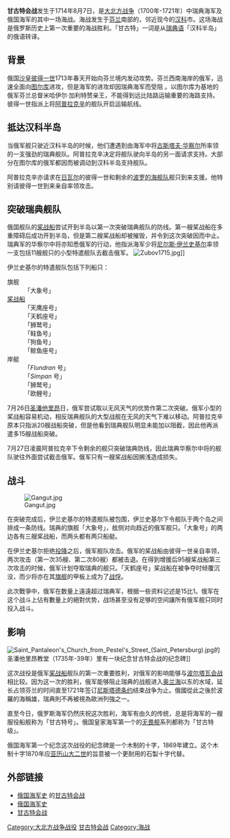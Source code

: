 {{Infobox Military Conflict
|conflict=甘古特会战
|image=[[File:Battle_of_Gangut-Bakua.jpg|300px]]
|caption=
|partof=[[大北方战争|大北方战争]]
|date=1714年8月7日 
|place=[[芬兰|芬兰]]南部{{le|汉科半岛|Hanko Peninsula}}
|result=俄军胜利
|combatant1={{flagicon|Sweden}} [[瑞典|瑞典]]
|combatant2={{flagicon|Russia}} [[俄罗斯帝国|俄罗斯帝国]]
|commander1=[[海军中将|海军中将]][[古斯塔夫·华察尔|古斯塔夫·华察尔]]<br />[[海军少将|海军少将]][[尼尔斯·伊兰史基尔|尼尔斯·伊兰史基尔]]
|commander2=[[海军上将|海军上将]][[费多尔·马特维耶夫·阿普拉克辛|费多尔·阿普拉克辛]]
|strength1=
|strength2=
|casualties1=官方数字： 9人阵亡、19人被俘<br>实质估计： 361人阵亡、561人被俘
|casualties2=125人阵亡<br>341人被俘
}}
{{Campaignbox 大北方戰爭}}

'''甘古特会战'''发生于1714年8月7日，是[[大北方战争|大北方战争]]（1700年-1721年）中瑞典海军及俄国海军的其中一场海战。海战发生于[[芬兰|芬兰]]南部的{{le|汉科半岛|Hanko Peninsula}}，邻近现今的[[汉科|汉科]]市。这场海战是俄罗斯历史上第一次重要的海战胜利。「甘古特」一词是从[[瑞典语|瑞典语]]「汉科半岛」的俄语转译。

== 背景 ==
俄国[[沙皇|沙皇]][[彼得一世|彼得一世]]1713年春天开始向芬兰境内发动攻势。芬兰西南海岸的俄军，迅速全面向[[图尔库|图尔库]]进攻，但是海军的进攻却因瑞典海军而受阻 。以图尔库为基地的俄军芬兰总督米哈伊尔·加利特赞亲王，不能得到远比陆路运输重要的海路支持。彼得一世指派上将[[费多尔·马特维耶夫·阿普拉克辛|阿普拉克辛]]的舰队开启运输航线。

== 抵达汉科半岛 ==
当俄军舰只驶近汉科半岛的时候，他们遭遇到由海军中将[[古斯塔夫·华察尔|古斯塔夫·华察尔]]所率领的一支强劲的瑞典舰队。阿普拉克辛决定将舰队驶向半岛的另一面请求支持。大部分在图尔库的俄军都因而被调动到汉科半岛支持舰队。

阿普拉克辛亦请求在[[塔林|日瓦尔]]的彼得一世和剩余的[[波罗的海舰队|波罗的海舰队]]舰只到来支援。他特别请彼得一世到来亲自率领攻击。

== 突破瑞典舰队 ==
俄国舰队的[[桨战船|桨战船]]尝试开到半岛以第一次突破瑞典舰队的防线。第一艘桨战船在多重障碍后成功开到半岛，但是第二艘桨战船却被摧毁，并令到这次突破因而中止。瑞典军的华察尔中将亦知悉俄军的行动，他指派海军少将[[尼尔斯·伊兰史基尔|尼尔斯·伊兰史基尔]]率领一支包括11艘舰只的小型特遣舰队去截击俄军。
[[File:Zubov1715.jpg|thumb]]]]

伊兰史基尔的特遣舰队包括下列船只：
;旗舰
:「大象号」
;[[桨战船|桨战船]]
:「天鹰座号」
:「天鹤座号」
:「狮鹫号」
:「鲑鱼号」
:「狗鱼号」
:「鲸鱼座号」
;岸艇
:「''Flundran'' 号」
:「''Simpan'' 号」
:「狮鹫号」
:「欧鲤号」

7月26日[[圣潘他里昂|圣潘他里昂]]日，俄军尝试取以无风天气的优势作第二次突破。俄军小型的桨战船容易机动，相反瑞典舰队的大型战舰在无风的天气下难以移动。阿普拉克辛原本只指派20艘战船突破，但是他看到瑞典舰队明显未能加以阻截，因此他再派遣多15艘战船突破。

7月27日凌晨阿普拉克辛下令剩余的舰只突破瑞典防线，因此瑞典华察尔中将的舰队驶往外面尝试截击俄军。俄军只有一艘桨战船因搁浅造成损失。

== 战斗 ==
[[File:Gangut.jpg|thumb]]

在突破完成后，伊兰史基尔的特遣舰队被包围，伊兰史基尔下令舰队于两个岛之间排成一条防线。瑞典的旗舰「大象号」，舷侧对向趋近的俄军舰只。「大象号」的两边各有三艘桨战船，而两头都有两只船艇。

在伊兰史基尔拒绝[[投降|投降]]之后，俄军舰队攻击。俄军的桨战船由彼得一世亲自率领，两次攻击（第一次35艘、第二次80艘）都被击退。在得到增援后95艘桨战船第三次攻击的时候，俄军计划夺取瑞典的舰只。「天鹤座号」桨战船在被争夺时倾覆沉没，而少将亦在其[[旗舰|旗舰]]的甲板上成为了[[战俘|战俘]]。

此次戰爭中，俄军在数量上遠遠超过瑞典军，根据一些资料记述是15比1。俄军在这个战斗上佔有數量上的絕對优势，战场甚至没有足够的空间讓所有俄军舰只同时投入战斗。

== 影响 ==
[[File:Saint_Pantaleon's_Church_from_Pestel's_Street_(Saint_Petersburg).jpg|thumb]]的圣潘他里昂教堂（1735年-39年）里有一块纪念甘古特会战的纪念碑]]

这次战役是俄军[[桨战船|桨战船]]舰队的第一次重要胜利，对俄军的影响能够与[[波尔塔瓦会战|波尔塔瓦会战]]相比较。因为这一次的胜利，俄军能够阻止瑞典的战舰进入[[奥兰海|奥兰海]]以东的水域，延长占领芬兰的时间直至1721年签订[[尼斯塔德条约|尼斯塔德条约]]结束战争为止。俄國從此之後於波羅的海稱雄，瑞典則不再被視為歐洲列強之一。

直至今日，俄罗斯海军仍然庆祝这次胜利，海军有由久的传统，总是将海军的一艘服役船舰称为「甘古特号」。俄国皇家海军第一个的[[无畏舰|无畏舰]]系列都称为「甘古特级」。

俄国海军第一个纪念这次战役的纪念碑是一个木制的十字，1869年建立。这个木制十字1870年应[[亚历山大二世|亚历山大二世]]的旨意被一个更耐用的石製十字代替。

== 外部链接 ==
{{commonscat|Battle of Gangut}}
* [http://www.neva.ru/EXPO96/book/book-cont.html 俄国海军史] {{Wayback|url=http://www.neva.ru/EXPO96/book/book-cont.html |date=20160610083056 }}的[http://www.neva.ru/EXPO96/book/chap2-2.html 甘古特会战] {{Wayback|url=http://www.neva.ru/EXPO96/book/chap2-2.html |date=20200808090314 }}
* [https://web.archive.org/web/20050901080650/http://www.shiphistory.navy.ru/ 俄国海军史]
* [https://web.archive.org/web/20060323012125/http://www.nylbr.fi/fanbararen/pdf/304.pdf 甘古特会战]

[[Category:大北方战争战役|Category:大北方战争战役]]
[[Category:1714年|甘古特会战]]
[[Category:海战|Category:海战]]